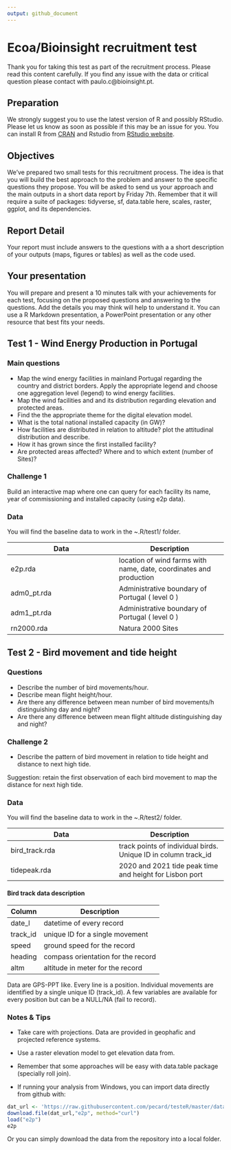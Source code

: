 ```yaml
---
output: github_document
---
```


# Ecoa/Bioinsight recruitment test
Thank you for taking this test as part of the recruitment process. Please read this content carefully.
If you find any issue with the data or critical question please contact with paulo.c@bioinsight.pt.

## Preparation
We strongly suggest you to use the latest version of R and possibly RStudio. Please let us know as soon as possible if this may be an issue for you. 
You can install R from [CRAN](https://CRAN.R-project.org) and Rstudio from [RStudio website](https://www.rstudio.com/products/rstudio-desktop-pro/download-commercial/).

## Objectives
We've prepared two small tests for this recruitment process. 
The idea is that you will build the best approach to the problem and answer to the specific questions they propose.
You will be asked to send us your approach and the main outputs in a short data report by Friday 7th.
Remember that it will require a suite of packages: tidyverse, sf, data.table here, scales, raster, ggplot, and its dependencies.

## Report Detail
Your report must include answers to the questions with a a short description of your outputs (maps, figures or tables) as well as the code used.

## Your presentation
You will prepare and present a 10 minutes talk with your achievements for each test, focusing on the proposed questions and answering to the questions. Add the details you may think will help to understand it. 
You can use a R Markdown presentation, a PowerPoint presentation or any other resource that best fits your needs.

## Test 1 - Wind Energy Production in Portugal

### Main questions
- Map the wind energy facilities in mainland Portugal regarding the country and district borders. Apply the appropriate legend and choose one aggregation level (legend) to  wind energy facilities.
- Map the wind facilities and and its distribution regarding elevation and protected areas. 
- Find the the appropriate theme for the digital elevation model. 
- What is the total national installed capacity (in GW)?
- How facilities are distributed in relation to altitude? plot the attitudinal distribution and describe.
- How it has grown since the first installed facility?
- Are protected areas affected? Where and to which extent (number of Sites)?

### Challenge 1
Build an interactive map where one can query for each facility its name, year of commissioning and installed capacity (using e2p data).

### Data
You will find the baseline data to work in the ~.R/test1/ folder. 

| Data | Description |
| ------ | ------ |
| e2p.rda | location of wind farms with name, date, coordinates and production |
| adm0_pt.rda | Administrative boundary of Portugal ( level 0 ) |
| adm1_pt.rda | Administrative boundary of Portugal ( level 0 ) |
| rn2000.rda | Natura 2000 Sites  |

## Test 2 - Bird movement and tide height

### Questions
- Describe the number of bird movements/hour.
- Describe mean flight height/hour.
- Are there any difference between mean number of bird movements/h distinguishing day and night? 
- Are there any difference between mean flight altitude distinguishing day and night?

### Challenge 2
- Describe the pattern of bird movement in relation to tide height and distance to next high tide.

Suggestion: retain the first observation of each bird movement to map the distance for next high tide.

### Data
You will find the baseline data to work in the ~.R/test2/ folder.


| Data | Description |
| ------ | ------ |
| bird_track.rda | track points of individual birds. Unique ID in column track_id |
| tidepeak.rda | 2020 and 2021 tide peak time and height for Lisbon port |


#### Bird track data description
| Column | Description |
| ------ | ------ |
| date_l | datetime of every record |
| track_id | unique ID for a single movement |
| speed | ground speed for the record |
| heading | compass orientation for the record |
| altm | altitude in meter for the record |

Data  are GPS-PPT like. Every line is a position. Individual movements are identified by a single unique ID (track_id). A few variables are available for every position but can be a NULL/NA (fail to record).

### Notes & Tips
- Take care with projections. Data are provided in geophafic and projected reference systems.

- Use a raster elevation model to get elevation data from.

- Remember that some approaches will be easy with data.table package (specially roll join).

- If running your analysis from Windows, you can import data directly from github with:

```r
dat_url <- 'https://raw.githubusercontent.com/pecard/testeR/master/data/e2p.rda?raw=true'
download.file(dat_url,"e2p", method="curl")
load("e2p")
e2p
```

Or you can simply download the data from the repository into a local folder.
